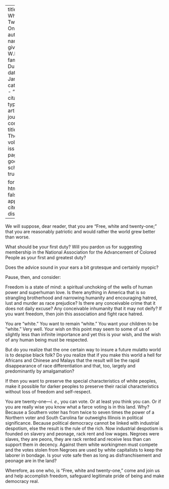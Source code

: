 
---
title: 'Free, White and Twenty One'
author:
  - name:
      given: W.E.B.
      family: Du Bois
date: Jan. 1914
categories: 
  - ""
citation: 
  type: article-journal
  container-title: The Crisis
  volume: 7
  issue: 3
  page: 134
google-scholar: true

format:
  html:
    toc: false
    appendix-cite-as: display
---



We will suppose, dear reader, that you are "Free, white and twenty-one;" that you are reasonably patriotic and would rather the world grew
better than worse.

What should be your first duty? Will you pardon us for suggesting
membership in the National Association for the Advancement of Colored
People as your first and greatest duty?

Does the advice sound in your ears a bit grotesque and certainly myopic?

Pause, then, and consider:

Freedom is a state of mind: a spiritual unchoking of the wells of human power and superhuman love. Is
there anything in America that is so strangling brotherhood and
narrowing humanity and encouraging hatred, lust and murder as race
prejudice? Is there any conceivable crime that it does not daily excuse?
Any conceivable inhumanity that it may not deify? If you want freedom,
then join this association and fight race hatred.

You are "white." You want to remain "white." You want your children to
be "white." Very well. Your wish on this point may seem to some of us of
slightly less than infinite importance and yet this is your wish, and
the wish of any human being must be respected.

But do you realize that the one certain way to insure a future mulatto
world is to despise black folk? Do you realize that if you make this
world a hell for Africans and Chinese and Malays that
the result will be the rapid disappearance of race differentiation and
that, too, largely and predominantly by amalgamation?

If then you want to preserve the special characteristics of white
peoples, make it possible for darker peoples to preserve their racial
characteristics without loss of freedom and self-respect.

You are twenty-one---*i. e.,* you can vote. Or at least you think you
can. Or if you are really wise you know what a farce voting is in this
land. Why? Because a Southern voter has from twice to seven times the
power of a Northern voter and South Carolina far outweighs Illinois in
political significance. Because political democracy cannot be linked
with industrial despotism, else the result is the rule of the rich.
Now industrial despotism is founded on slavery and peonage, rack rent
and low wages. Negroes were slaves, they are peons, they are rack rented
and receive less than can support them in decency. Against them white
workingmen must compete and the votes stolen from Negroes are used by
white capitalists to keep the laborer in bondage. Is your vote safe then
as long as disfranchisement and peonage are in the land?

Wherefore, as one who, is "Free, white and twenty-one," come and join us
and help accomplish freedom, safeguard legitimate pride of being and
make democracy real.

